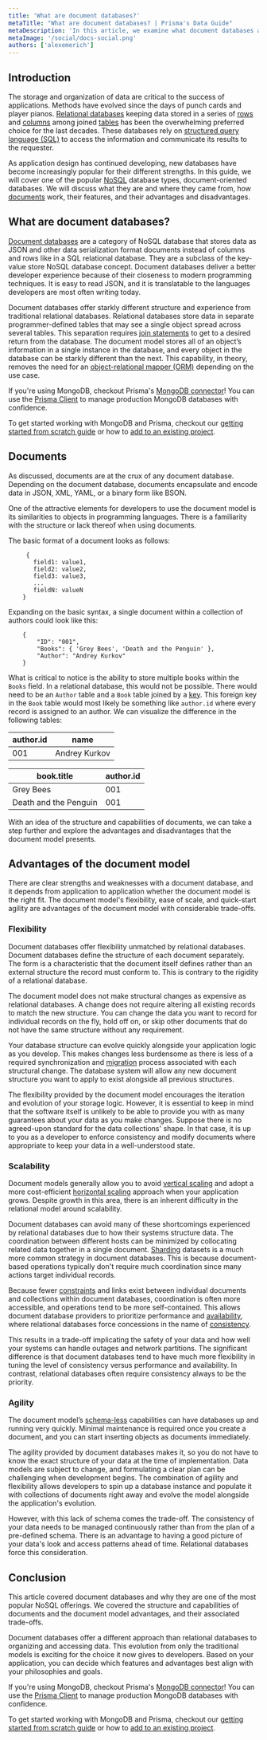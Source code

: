 ```yaml
---
title: 'What are document databases?'
metaTitle: "What are document databases? | Prisma's Data Guide"
metaDescription: 'In this article, we examine what document databases are and their advantages and tradeoffs'
metaImage: '/social/docs-social.png'
authors: ['alexemerich']
---
```


## Introduction

The storage and organization of data are critical to the success of applications. Methods have evolved since the days of punch cards and player pianos. [Relational databases](/intro/database-glossary#relational-database) keeping data stored in a series of [rows](/intro/database-glossary#row) and [columns](/intro/database-glossary#column) among joined [tables](/intro/database-glossary#table) has been the overwhelming preferred choice for the last decades. These databases rely on [structured query language (SQL)](/intro/database-glossary#sql) to access the information and communicate its results to the requester.

As application design has continued developing, new databases have become increasingly popular for their different strengths. In this guide, we will cover one of the popular [NoSQL](/intro/database-glossary#nosql) database types, document-oriented databases. We will discuss what they are and where they came from, how [documents](/intro/database-glossary#document) work, their features, and their advantages and disadvantages.

## What are document databases?

[Document databases](/intro/database-glossary#document-database) are a category of NoSQL database that stores data as JSON and other data serialization format documents instead of columns and rows like in a SQL relational database. They are a subclass of the key-value store NoSQL database concept. Document databases deliver a better developer experience because of their closeness to modern programming techniques. It is easy to read JSON, and it is translatable to the languages developers are most often writing today.

Document databases offer starkly different structure and experience from traditional relational databases. Relational databases store data in separate programmer-defined tables that may see a single object spread across several tables. This separation requires [join statements](/intro/database-glossary#join) to get to a desired return from the database. The document model stores all of an object’s information in a single instance in the database, and every object in the database can be starkly different than the next. This capability, in theory, removes the need for an [object-relational mapper (ORM)](/intro/database-glossary#orm) depending on the use case.

<PrismaOutlinks>

If you're using MongoDB, checkout Prisma's [MongoDB connector](https://www.prisma.io/docs/orm/overview/databases/mongodb)! You can use the [Prisma Client](https://www.prisma.io/docs/orm/prisma-client) to manage production MongoDB databases with confidence.

To get started working with MongoDB and Prisma, checkout our [getting started from scratch guide](https://www.prisma.io/docs/getting-started) or how to [add to an existing project](https://www.prisma.io/docs/getting-started/setup-prisma/add-to-existing-project/mongodb-typescript-mongodb).

</PrismaOutlinks>

## Documents

As discussed, documents are at the crux of any document database. Depending on the document database, documents encapsulate and encode data in JSON, XML, YAML, or a binary form like BSON.

One of the attractive elements for developers to use the document model is its similarities to objects in programming languages. There is a familiarity with the structure or lack thereof when using documents.

The basic format of a document looks as follows:

```
	 {
	   field1: value1,
	   field2: value2,
	   field3: value3,
	   ...
	   fieldN: valueN
	}
```

Expanding on the basic syntax, a single document within a collection of authors could look like this:

```
	{
		"ID": "001",
		"Books": { 'Grey Bees', 'Death and the Penguin' },
		"Author": "Andrey Kurkov"
	}
```

What is critical to notice is the ability to store multiple books within the `Books` field. In a relational database, this would not be possible. There would need to be an `Author` table and a `Book` table joined by a [key](/intro/database-glossary#foreign-key). This foreign key in the `Book` table would most likely be something like `author.id` where every record is assigned to an author. We can visualize the difference in the following tables:

| author.id | name          |
| --------- | ------------- |
| 001       | Andrey Kurkov |

| book.title            | author.id |
| --------------------- | --------- |
| Grey Bees             | 001       |
| Death and the Penguin | 001       |

With an idea of the structure and capabilities of documents, we can take a step further and explore the advantages and disadvantages that the document model presents.

## Advantages of the document model

There are clear strengths and weaknesses with a document database, and it depends from application to application whether the document model is the right fit. The document model's flexibility, ease of scale, and quick-start agility are advantages of the document model with considerable trade-offs.

### Flexibility

Document databases offer flexibility unmatched by relational databases. Document databases define the structure of each document separately. The form is a characteristic that the document itself defines rather than an external structure the record must conform to. This is contrary to the rigidity of a relational database.

The document model does not make structural changes as expensive as relational databases. A change does not require altering all existing records to match the new structure. You can change the data you want to record for individual records on the fly, hold off on, or skip other documents that do not have the same structure without any requirement.

Your database structure can evolve quickly alongside your application logic as you develop. This makes changes less burdensome as there is less of a required synchronization and [migration](/intro/database-glossary#migration) process associated with each structural change. The database system will allow any new document structure you want to apply to exist alongside all previous structures.

The flexibility provided by the document model encourages the iteration and evolution of your storage logic. However, it is essential to keep in mind that the software itself is unlikely to be able to provide you with as many guarantees about your data as you make changes. Suppose there is no agreed-upon standard for the data collections' shape. In that case, it is up to you as a developer to enforce consistency and modify documents where appropriate to keep your data in a well-understood state.

### Scalability

Document models generally allow you to avoid [vertical scaling](/intro/database-glossary#vertical-scaling) and adopt a more cost-efficient [horizontal scaling](/intro/database-glossary#horizontal-scaling) approach when your application grows. Despite growth in this area, there is an inherent difficulty in the relational model around scalability.

Document databases can avoid many of these shortcomings experienced by relational databases due to how their systems structure data. The coordination between different hosts can be minimized by collocating related data together in a single document. [Sharding](/intro/database-glossary#shard) datasets is a much more common strategy in document databases. This is because document-based operations typically don't require much coordination since many actions target individual records.

Because fewer [constraints](/intro/database-glossary#constraint) and links exist between individual documents and collections within document databases, coordination is often more accessible, and operations tend to be more self-contained. This allows document database providers to prioritize performance and [availability](/intro/database-glossary#availability), where relational databases force concessions in the name of [consistency](/intro/database-glossary#consistency).

This results in a trade-off implicating the safety of your data and how well your systems can handle outages and network partitions. The significant difference is that document databases tend to have much more flexibility in tuning the level of consistency versus performance and availability. In contrast, relational databases often require consistency always to be the priority.

### Agility

The document model’s [schema-less](/intro/database-glossary#schema) capabilities can have databases up and running very quickly. Minimal maintenance is required once you create a document, and you can start inserting objects as documents immediately.

The agility provided by document databases makes it, so you do not have to know the exact structure of your data at the time of implementation. Data models are subject to change, and formulating a clear plan can be challenging when development begins. The combination of agility and flexibility allows developers to spin up a database instance and populate it with collections of documents right away and evolve the model alongside the application's evolution.

However, with this lack of schema comes the trade-off. The consistency of your data needs to be managed continuously rather than from the plan of a pre-defined schema. There is an advantage to having a good picture of your data's look and access patterns ahead of time. Relational databases force this consideration.

## Conclusion

This article covered document databases and why they are one of the most popular NoSQL offerings. We covered the structure and capabilities of documents and the document model advantages, and their associated trade-offs.

Document databases offer a different approach than relational databases to organizing and accessing data. This evolution from only the traditional models is exciting for the choice it now gives to developers. Based on your application, you can decide which features and advantages best align with your philosophies and goals.

<PrismaOutlinks>

If you're using MongoDB, checkout Prisma's [MongoDB connector](https://www.prisma.io/docs/orm/overview/databases/mongodb)! You can use the [Prisma Client](https://www.prisma.io/docs/orm/prisma-client) to manage production MongoDB databases with confidence.

To get started working with MongoDB and Prisma, checkout our [getting started from scratch guide](https://www.prisma.io/docs/getting-started) or how to [add to an existing project](https://www.prisma.io/docs/getting-started/setup-prisma/add-to-existing-project/mongodb-typescript-mongodb).

</PrismaOutlinks>
